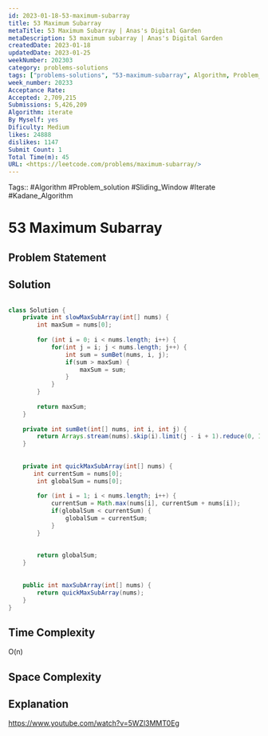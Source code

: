 ```yaml
---
id: 2023-01-18-53-maximum-subarray
title: 53 Maximum Subarray
metaTitle: 53 Maximum Subarray | Anas's Digital Garden
metaDescription: 53 maximum subarray | Anas's Digital Garden
createdDate: 2023-01-18
updatedDate: 2023-01-25
weekNumber: 202303
category: problems-solutions
tags: ["problems-solutions", "53-maximum-subarray", Algorithm, Problem_solution, Sliding_Window, Iterate, Kadane_Algorithm]
week_number: 20233
Acceptance Rate:
Accepted: 2,709,215
Submissions: 5,426,209
Algorithm: iterate
By Myself: yes
Dificulty: Medium
likes: 24888
dislikes: 1147
Submit Count: 1
Total Time(m): 45
URL: <https://leetcode.com/problems/maximum-subarray/>
---
```


Tags:: #Algorithm #Problem_solution #Sliding_Window #Iterate #Kadane_Algorithm

# 53 Maximum Subarray

## Problem Statement

## Solution

```java

class Solution {
    private int slowMaxSubArray(int[] nums) {
        int maxSum = nums[0];
        
        for (int i = 0; i < nums.length; i++) {
            for(int j = i; j < nums.length; j++) {
                int sum = sumBet(nums, i, j);
                if(sum > maxSum) {
                    maxSum = sum;
                }
            }
        }
        
        return maxSum;
    }
    
    private int sumBet(int[] nums, int i, int j) {
        return Arrays.stream(nums).skip(i).limit(j - i + 1).reduce(0, Integer::sum);
    }
    
    
    private int quickMaxSubArray(int[] nums) {
       int currentSum = nums[0];
        int globalSum = nums[0];
        
        for (int i = 1; i < nums.length; i++) {
            currentSum = Math.max(nums[i], currentSum + nums[i]);
            if(globalSum < currentSum) {
                globalSum = currentSum;
            }      
        }
      
        
        return globalSum;
    }
    
    
    public int maxSubArray(int[] nums) {
        return quickMaxSubArray(nums);
    }
}
```

## Time Complexity

O(n)

## Space Complexity

## Explanation

<https://www.youtube.com/watch?v=5WZl3MMT0Eg>

